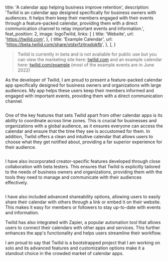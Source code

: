 
  title: 'A calendar app helping business improve retention',
  description:
    'Twilid is an calendar app designed specifically for business owners with audiences. It helps them keep their members engaged with their events through a feature-packed calendar, providing them with a direct communication channel to relay important events and information.',
  feat_position: 2,
  image: logoTwilid,
  links: [
    {
      title: 'Website',
      url: 'https://twilid.com',
    },
    {
      title: 'Example Calendar',
      url: 'https://beta.twilid.com/share/xtdxrfzjtnxdokfb',
    },
  ],
}


> Twilid is currently in beta and is not avaliable for public use but you can view the marketing site here: [twilid.com](https://twilid.com) and an example calendar here: [twilid.com/example](https://beta.twilid.com/share/xtdxrfzjtnxdokfb) (most of the example events are in June 2022)

As the developer of Twilid, I am proud to present a feature-packed calendar app specifically designed for business owners and organizations with large audiences. My app helps these users keep their members informed and engaged with important events, providing them with a direct communication channel.

<Image src={twilidLanding} alt="" />

One of the key features that sets Twilid apart from other calendar apps is its ability to coordinate across time zones. This is crucial for businesses and organizations with a global audience, as it ensures everyone can access the calendar and ensure that the time they see is accustomed for them. In addition, Twilid offers a clean and intuitive calendar that allows users to choose what they get notified about, providing a far superior experience for their audience.

<Image src={twilidSubscriberView} alt="" />

I have also incorporated creator-specific features developed through close collaboration with beta testers. This ensures that Twilid is explicitly tailored to the needs of business owners and organizations, providing them with the tools they need to manage and communicate with their audiences effectively.

<Image src={twilidSubscriberManagement} alt="" />

I have also included advanced shareability options, allowing users to easily share their calendar with others through a link or embed it on their website. This makes it easy for members or followers to stay up-to-date with events and information.

Twilid has also integrated with Zapier, a popular automation tool that allows users to connect their calendars with other apps and services. This further enhances the app's functionality and helps users streamline their workflow.

I am proud to say that Twilid is a bootstrapped project that I am working on solo and its advanced features and customization options make it a standout choice in the crowded market of calendar apps.
